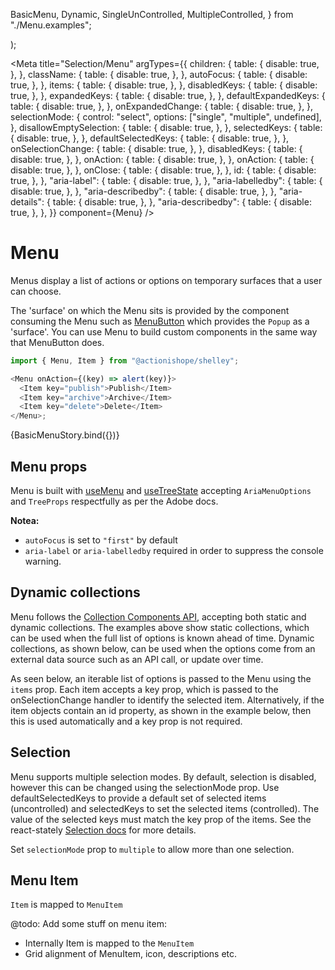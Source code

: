   BasicMenu,
  Dynamic,
  SingleUnControlled,
  MultipleControlled,
} from "./Menu.examples";

  <StoryCenteredInline>
    <BasicMenu {...args} />
  </StoryCenteredInline>
);

<Meta
  title="Selection/Menu"
  argTypes={{
    children: {
      table: {
        disable: true,
      },
    },
    className: {
      table: {
        disable: true,
      },
    },
    autoFocus: {
      table: {
        disable: true,
      },
    },
    items: {
      table: {
        disable: true,
      },
    },
    disabledKeys: {
      table: {
        disable: true,
      },
    },
    expandedKeys: {
      table: {
        disable: true,
      },
    },
    defaultExpandedKeys: {
      table: {
        disable: true,
      },
    },
    onExpandedChange: {
      table: {
        disable: true,
      },
    },
    selectionMode: {
      control: "select",
      options: ["single", "multiple", undefined],
    },
    disallowEmptySelection: {
      table: {
        disable: true,
      },
    },
    selectedKeys: {
      table: {
        disable: true,
      },
    },
    defaultSelectedKeys: {
      table: {
        disable: true,
      },
    },
    onSelectionChange: {
      table: {
        disable: true,
      },
    },
    disabledKeys: {
      table: {
        disable: true,
      },
    },
    onAction: {
      table: {
        disable: true,
      },
    },
    onAction: {
      table: {
        disable: true,
      },
    },
    onClose: {
      table: {
        disable: true,
      },
    },
    id: {
      table: {
        disable: true,
      },
    },
    "aria-label": {
      table: {
        disable: true,
      },
    },
    "aria-labelledby": {
      table: {
        disable: true,
      },
    },
    "aria-describedby": {
      table: {
        disable: true,
      },
    },
    "aria-details": {
      table: {
        disable: true,
      },
    },
    "aria-describedby": {
      table: {
        disable: true,
      },
    },
  }}
  component={Menu}
/>

# Menu

Menus display a list of actions or options on temporary surfaces that a user can choose.

The 'surface' on which the Menu sits is provided by the component consuming the Menu such as [MenuButton](?path=/docs/inputs-menubutton--a-basic-button) which provides the `Popup` as a 'surface'. You can use Menu to build custom components in the same way that MenuButton does.

```ts
import { Menu, Item } from "@actionishope/shelley";

<Menu onAction={(key) => alert(key)}>
  <Item key="publish">Publish</Item>
  <Item key="archive">Archive</Item>
  <Item key="delete">Delete</Item>
</Menu>;
```

<Preview>
  <Story name="a) Menu">{BasicMenuStory.bind({})}</Story>
</Preview>

## Menu props

Menu is built with [useMenu](https://react-spectrum.adobe.com/react-aria/useMenu.html) and [useTreeState](https://react-spectrum.adobe.com/react-stately/useTreeState.html) accepting `AriaMenuOptions` and `TreeProps` respectfully as per the Adobe docs.

<Props of={Menu} />

**Notea:**

- `autoFocus` is set to `"first"` by default
- `aria-label` or `aria-labelledby` required in order to suppress the console warning.

## Dynamic collections

Menu follows the [Collection Components API](https://react-spectrum.adobe.com/react-stately/collections.html), accepting both static and dynamic collections. The examples above show static collections, which can be used when the full list of options is known ahead of time. Dynamic collections, as shown below, can be used when the options come from an external data source such as an API call, or update over time.

As seen below, an iterable list of options is passed to the Menu using the `items` prop. Each item accepts a key prop, which is passed to the onSelectionChange handler to identify the selected item. Alternatively, if the item objects contain an id property, as shown in the example below, then this is used automatically and a key prop is not required.

<Preview>
  <Story name="b) Dynamic collections">
    <StoryCenteredInline>
      <Dynamic />
    </StoryCenteredInline>
  </Story>
</Preview>

## Selection

Menu supports multiple selection modes. By default, selection is disabled, however this can be changed using the selectionMode prop. Use defaultSelectedKeys to provide a default set of selected items (uncontrolled) and selectedKeys to set the selected items (controlled). The value of the selected keys must match the key prop of the items. See the react-stately [Selection docs](https://react-spectrum.adobe.com/react-stately/selection.html#selected-key-data-type) for more details.

<Preview>
  <Story name="c) Single selection">
    <StoryCenteredColumn>
      <SingleUnControlled />
    </StoryCenteredColumn>
  </Story>
</Preview>

Set `selectionMode` prop to `multiple` to allow more than one selection.

<Preview>
  <Story name="d) Multi selection">
    <StoryCenteredColumn>
      <MultipleControlled />
    </StoryCenteredColumn>
  </Story>
</Preview>

## Menu Item

`Item` is mapped to `MenuItem`

@todo: Add some stuff on menu item:

- Internally Item is mapped to the `MenuItem`
- Grid alignment of MenuItem, icon, descriptions etc.
